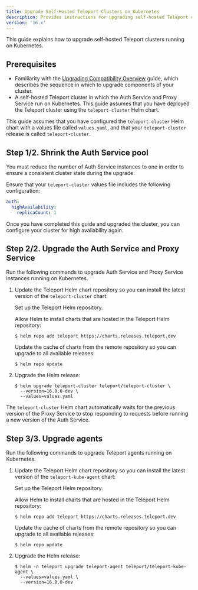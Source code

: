 ```yaml
---
title: Upgrade Self-Hosted Teleport Clusters on Kubernetes
description: Provides instructions for upgrading self-hosted Teleport clusters that run on Kubernetes. 
version: '16.x'
---
```


This guide explains how to upgrade self-hosted Teleport clusters running on
Kubernetes.

## Prerequisites

- Familiarity with the [Upgrading Compatibility Overview](/docs/ver/16.x/upgrading/overview) guide,
  which describes the sequence in which to upgrade components of your cluster.
- A self-hosted Teleport cluster in which the Auth Service and Proxy Service run
  on Kubernetes. This guide assumes that you have deployed the Teleport cluster
  using the `teleport-cluster` Helm chart.

This guide assumes that you have configured the `teleport-cluster` Helm chart
with a values file called `values.yaml`, and that your `teleport-cluster`
release is called `teleport-cluster`.

## Step 1/2. Shrink the Auth Service pool

You must reduce the number of Auth Service instances to one in order to ensure a
consistent cluster state during the upgrade.

Ensure that your `teleport-cluster` values file includes the following
configuration:

```yaml
auth:
  highAvailability:
    replicaCount: 1
```

Once you have completed this guide and upgraded the cluster, you can configure
your cluster for high availability again.

## Step 2/2. Upgrade the Auth Service and Proxy Service

Run the following commands to upgrade Auth Service and Proxy Service instances
running on Kubernetes.

1. Update the Teleport Helm chart repository so you can install the latest
   version of the `teleport-cluster` chart:

   Set up the Teleport Helm repository.

   Allow Helm to install charts that are hosted in the Teleport Helm repository:

   ```code
   $ helm repo add teleport https://charts.releases.teleport.dev
   ```

   Update the cache of charts from the remote repository so you can upgrade to all
   available releases:

   ```code
   $ helm repo update
   ```

2. Upgrade the Helm release:

   ```code
   $ helm upgrade teleport-cluster teleport/teleport-cluster \
     --version=16.0.0-dev \
     --values=values.yaml
   ```

The `teleport-cluster` Helm chart automatically waits for the previous version
of the Proxy Service to stop responding to requests before running a new version
of the Auth Service.

## Step 3/3. Upgrade agents

Run the following commands to upgrade Teleport agents running on Kubernetes.

1. Update the Teleport Helm chart repository so you can install the latest
   version of the `teleport-kube-agent` chart:

   Set up the Teleport Helm repository.

   Allow Helm to install charts that are hosted in the Teleport Helm repository:

   ```code
   $ helm repo add teleport https://charts.releases.teleport.dev
   ```

   Update the cache of charts from the remote repository so you can upgrade to all
   available releases:

   ```code
   $ helm repo update
   ```

2. Upgrade the Helm release:

   ```code
   $ helm -n teleport upgrade teleport-agent teleport/teleport-kube-agent \
     --values=values.yaml \
     --version=16.0.0-dev
   ```
